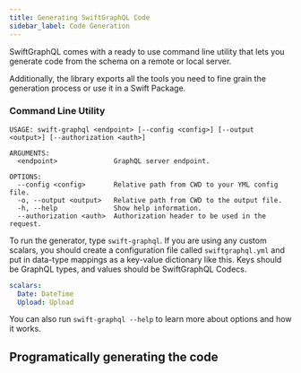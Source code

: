```yaml
---
title: Generating SwiftGraphQL Code
sidebar_label: Code Generation
---
```


SwiftGraphQL comes with a ready to use command line utility that lets you generate code from the schema on a remote or local server.

Additionally, the library exports all the tools you need to fine grain the generation process or use it in a Swift Package.

### Command Line Utility

```
USAGE: swift-graphql <endpoint> [--config <config>] [--output <output>] [--authorization <auth>]

ARGUMENTS:
  <endpoint>              GraphQL server endpoint.

OPTIONS:
  --config <config>       Relative path from CWD to your YML config file.
  -o, --output <output>   Relative path from CWD to the output file.
  -h, --help              Show help information.
  --authorization <auth>  Authorization header to be used in the request.
```

To run the generator, type `swift-graphql`. If you are using any custom scalars, you should create a configuration file called `swiftgraphql.yml` and put in data-type mappings as a key-value dictionary like this. Keys should be GraphQL types, and values should be SwiftGraphQL Codecs.

```yml
scalars:
  Date: DateTime
  Upload: Upload
```

You can also run `swift-graphql --help` to learn more about options and how it works.

## Programatically generating the code
